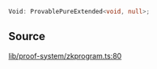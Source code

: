 ```ts
Void: ProvablePureExtended<void, null>;
```

## Source

[lib/proof-system/zkprogram.ts:80](https://github.com/o1-labs/o1js/blob/000b9835d52eede806be269b958c57000ff32f72/src/lib/proof-system/zkprogram.ts#L80)
